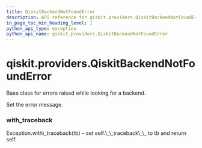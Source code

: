 ```yaml
---
title: QiskitBackendNotFoundError
description: API reference for qiskit.providers.QiskitBackendNotFoundError
in_page_toc_min_heading_level: 1
python_api_type: exception
python_api_name: qiskit.providers.QiskitBackendNotFoundError
---
```


<span id="qiskit-providers-qiskitbackendnotfounderror" />

# qiskit.providers.QiskitBackendNotFoundError

<Class id="qiskit.providers.QiskitBackendNotFoundError" isDedicatedPage={true} github="https://github.com/qiskit/qiskit/tree/stable/0.16/qiskit/providers/exceptions.py" signature="QiskitBackendNotFoundError(*message)" modifiers="exception">
  Base class for errors raised while looking for a backend.

  Set the error message.

  ### with\_traceback

  <Function id="qiskit.providers.QiskitBackendNotFoundError.with_traceback" signature="with_traceback()">
    Exception.with\_traceback(tb) – set self.\_\_traceback\_\_ to tb and return self.
  </Function>
</Class>

